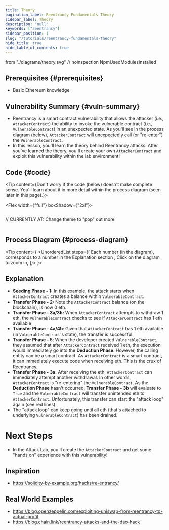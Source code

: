 ```yaml
---
title: Theory
pagination_label: Reentrancy Fundamentals Theory
sidebar_label: Theory
description: "null"
keywords: ["reentrancy"]
sidebar_position: 1
slug: "/tutorials/reentrancy-fundamentals-theory"
hide_title: true
hide_table_of_contents: true
---
```


  from "./diagrams/theory.svg"
// noinspection NpmUsedModulesInstalled

## Prerequisites {#prerequisites}

- Basic Ethereum knowledge

## Vulnerability Summary {#vuln-summary}

- Reentrancy is a smart contract vulnerability that allows the attacker (i.e., `AttackerContract`) the ability to invoke the vulnerable contract (i.e., `VulnerableContract`) in an unexpected state. As you'll see in the process diagram (below), `AttackerContract` will unexpectedly call (or "re-enter") the `VulnerableContract`.
- In this lesson, you'll learn the theory behind Reentrancy attacks. After you've learned the theory, you'll create your own `AttackerContract` and exploit this vulnerability within the lab environment!

## Code {#code}
<Tip content={<Span>Don't worry if the code (below) doesn't make complete sense. You'll learn about it in more detail within the process diagram (seen later in this page).</Span>}></Tip>

<Flex width={"full"} boxShadow={"2xl"}>
  ```solidity title=Vulnerable.sol file=./reentrancy-fundamentals/Vulnerable.sol
  ```
</Flex>

// CURRENTLY AT: Change theme to "pop" out more
```solidity title=Vulnerable.sol file=./reentrancy-fundamentals/Vulnerable.sol
```

## Process Diagram {#process-diagram}

<Tip content={
  <UnorderedList
    steps={[
      <Span>
        Each number (in the diagram), corresponds to a number in the Explanation section
      </Span>,
      <Span>Click on the diagram to zoom in</Span>,
    ]}></UnorderedList>
}></Tip>

<SVGModal title="Process Diagram" SVG={SVG}/>

## Explanation
- **Seeding Phase - 1:** In this example, the attack starts when `AttackerContract` creates a balance within `VulnerableContract`.
- **Transfer Phase - 2:** Note the `AttackerContract` balance (on the blockchain), is now 0 eth.
- **Transfer Phase - 3a/3b:** When `AttackerContract` attempts to withdraw 1 eth, the `VulnerableContract` checks to see if `AttackerContract` has 1 eth available
- **Transfer Phase - 4a/4b**: Given that `AttackerContract` has 1 eth available (in `VulnerableContract`'s state), the transfer is successful.
- **Transfer Phase - 5**: When the developer created `VulnerableContract`, they assumed that after `AttackerContract` received 1 eth, the execution would immediately go into the **Deduction Phase**. However, the calling entity can be a smart contract. As `AttackerContract` is a smart contract, it can immediately execute code when receiving eth. This is the crux of Reentrancy.
- **Transfer Phase - 3a:** After receiving the eth, `AttackerContract` can immediately attempt another withdrawal. In other words, `AttackerContract` is "re-entering" the `VulnerableContract`. As the **Deduction Phase** hasn't occurred, **Transfer Phase - 3b** will evaluate to `True` and the `VulnerableContract` will transfer unintended eth to `AttackerContract`. Unfortunately, this transfer can start the "attack loop" again (see red lines).
- The "attack loop" can keep going until all eth (that's attached to underlying `VulnerableContract`) has been drained.

# Next Steps
- In the Attack Lab, you'll create the `AttackerContract` and get some "hands on" experience with this vulnerability!

## Inspiration

- https://solidity-by-example.org/hacks/re-entrancy/

## Real World Examples

- https://blog.openzeppelin.com/exploiting-uniswap-from-reentrancy-to-actual-profit
- https://blog.chain.link/reentrancy-attacks-and-the-dao-hack
